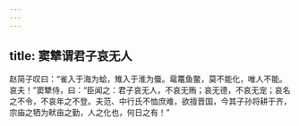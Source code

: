 ```yaml
---
---
---
```

title: 窦犨谓君子哀无人
---


赵简子叹曰：“雀入于海为蛤，雉入于淮为蜃。鼋鼍鱼鳖，莫不能化，唯人不能。哀夫！”窦犨侍，曰：“臣闻之：君子哀无人，不哀无贿；哀无德，不哀无宠；哀名之不令，不哀年之不登。夫范、中行氏不恤庶难，欲擅晋国，今其子孙将耕于齐，宗庙之牺为畎亩之勤，人之化也，何日之有！”

